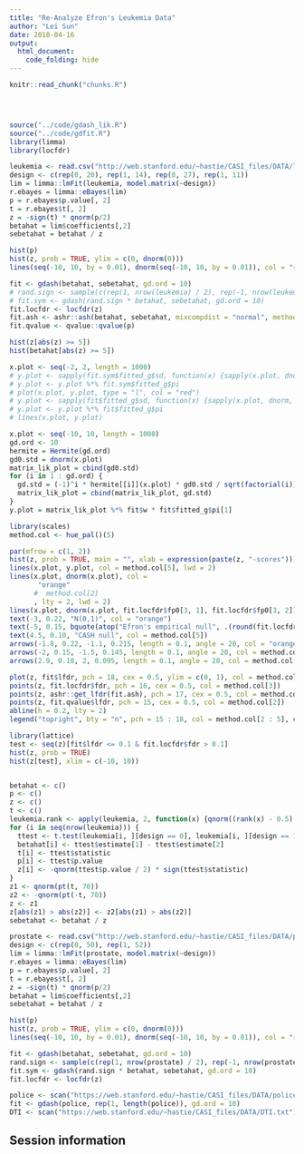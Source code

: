 ```yaml
---
title: "Re-Analyze Efron's Leukemia Data"
author: "Lei Sun"
date: 2018-04-16
output:
  html_document:
    code_folding: hide
---
```


<!-- The file analysis/chunks.R contains chunks that define default settings
shared across the workflowr files. -->
```r
knitr::read_chunk("chunks.R")
```

<!-- Update knitr chunk options -->
```r
```

<!-- Insert the date the file was last updated -->
```r
```

<!-- Insert the code version (Git commit SHA1) if Git repository exists and R
 package git2r is installed -->
```r
```

<!-- Add your analysis here -->

```r
source("../code/gdash_lik.R")
source("../code/gdfit.R")
library(limma)
library(locfdr)
```

```r
leukemia <- read.csv("http://web.stanford.edu/~hastie/CASI_files/DATA/leukemia_big.csv")
design <- c(rep(0, 20), rep(1, 14), rep(0, 27), rep(1, 11))
lim = limma::lmFit(leukemia, model.matrix(~design))
r.ebayes = limma::eBayes(lim)
p = r.ebayes$p.value[, 2]
t = r.ebayes$t[, 2]
z = -sign(t) * qnorm(p/2)
betahat = lim$coefficients[,2]
sebetahat = betahat / z
```

```r
hist(p)
hist(z, prob = TRUE, ylim = c(0, dnorm(0)))
lines(seq(-10, 10, by = 0.01), dnorm(seq(-10, 10, by = 0.01)), col = "red")
```

```r
fit <- gdash(betahat, sebetahat, gd.ord = 10)
# rand.sign <- sample(c(rep(1, nrow(leukemia) / 2), rep(-1, nrow(leukemia) / 2)))
# fit.sym <- gdash(rand.sign * betahat, sebetahat, gd.ord = 10)
fit.locfdr <- locfdr(z)
fit.ash <- ashr::ash(betahat, sebetahat, mixcompdist = "normal", method = "fdr")
fit.qvalue <- qvalue::qvalue(p)

hist(z[abs(z) >= 5])
hist(betahat[abs(z) >= 5])

x.plot <- seq(-2, 2, length = 1000)
# y.plot <- sapply(fit.sym$fitted_g$sd, function(x) {sapply(x.plot, dnorm, sd = x)})
# y.plot <- y.plot %*% fit.sym$fitted_g$pi
# plot(x.plot, y.plot, type = "l", col = "red")
# y.plot <- sapply(fit$fitted_g$sd, function(x) {sapply(x.plot, dnorm, sd = x)})
# y.plot <- y.plot %*% fit$fitted_g$pi
# lines(x.plot, y.plot)

x.plot <- seq(-10, 10, length = 1000)
gd.ord <- 10
hermite = Hermite(gd.ord)
gd0.std = dnorm(x.plot)
matrix_lik_plot = cbind(gd0.std)
for (i in 1 : gd.ord) {
  gd.std = (-1)^i * hermite[[i]](x.plot) * gd0.std / sqrt(factorial(i))
  matrix_lik_plot = cbind(matrix_lik_plot, gd.std)
}
y.plot = matrix_lik_plot %*% fit$w * fit$fitted_g$pi[1]

library(scales)
method.col <- hue_pal()(5)

par(mfrow = c(1, 2))
hist(z, prob = TRUE, main = "", xlab = expression(paste(z, "-scores")))
lines(x.plot, y.plot, col = method.col[5], lwd = 2)
lines(x.plot, dnorm(x.plot), col = 
       "orange"
      #  method.col[2]
      , lty = 2, lwd = 2)
lines(x.plot, dnorm(x.plot, fit.locfdr$fp0[3, 1], fit.locfdr$fp0[3, 2]) * fit.locfdr$fp0[3, 3], col = method.col[3], lty = 2, lwd = 2)
text(-3, 0.22, "N(0,1)", col = "orange")
text(-5, 0.15, bquote(atop("Efron's empirical null", .(round(fit.locfdr$fp0[3, 3], 2)) %*% N(.(round(fit.locfdr$fp0[3, 1], 2)), .(round(fit.locfdr$fp0[3, 2], 2))^2))), col = method.col[3])
text(4.5, 0.10, "CASH null", col = method.col[5])
arrows(-1.8, 0.22, -1.1, 0.215, length = 0.1, angle = 20, col = "orange")
arrows(-2, 0.15, -1.5, 0.145, length = 0.1, angle = 20, col = method.col[3])
arrows(2.9, 0.10, 2, 0.095, length = 0.1, angle = 20, col = method.col[5])

plot(z, fit$lfdr, pch = 18, cex = 0.5, ylim = c(0, 1), col = method.col[5], ylab = "Local FDR", xlab = expression(paste(z, "-scores")))
points(z, fit.locfdr$fdr, pch = 16, cex = 0.5, col = method.col[3])
points(z, ashr::get_lfdr(fit.ash), pch = 17, cex = 0.5, col = method.col[4])
points(z, fit.qvalue$lfdr, pch = 15, cex = 0.5, col = method.col[2])
abline(h = 0.2, lty = 2)
legend("topright", bty = "n", pch = 15 : 18, col = method.col[2 : 5], c("qvalue", "locfdr", "ASH", "CASH"))

library(lattice)
test <- seq(z)[fit$lfdr <= 0.1 & fit.locfdr$fdr > 0.1]
hist(z, prob = TRUE)
hist(z[test], xlim = c(-10, 10))


betahat <- c()
p <- c()
z <- c()
t <- c()
leukemia.rank <- apply(leukemia, 2, function(x) {qnorm((rank(x) - 0.5) / 7128)})
for (i in seq(nrow(leukemia))) {
  ttest <- t.test(leukemia[i, ][design == 0], leukemia[i, ][design == 1], var.equal = TRUE)
  betahat[i] <- ttest$estimate[1] - ttest$estimate[2]
  t[i] <- ttest$statistic
  p[i] <- ttest$p.value
  z[i] <- -qnorm(ttest$p.value / 2) * sign(ttest$statistic)
}
z1 <- qnorm(pt(t, 70))
z2 <- -qnorm(pt(-t, 70))
z <- z1
z[abs(z1) > abs(z2)] <- z2[abs(z1) > abs(z2)]
sebetahat <- betahat / z
```

```r
prostate <- read.csv("http://web.stanford.edu/~hastie/CASI_files/DATA/prostmat.csv")
design <- c(rep(0, 50), rep(1, 52))
lim = limma::lmFit(prostate, model.matrix(~design))
r.ebayes = limma::eBayes(lim)
p = r.ebayes$p.value[, 2]
t = r.ebayes$t[, 2]
z = -sign(t) * qnorm(p/2)
betahat = lim$coefficients[,2]
sebetahat = betahat / z
```

```r
hist(p)
hist(z, prob = TRUE, ylim = c(0, dnorm(0)))
lines(seq(-10, 10, by = 0.01), dnorm(seq(-10, 10, by = 0.01)), col = "red")
```

```r
fit <- gdash(betahat, sebetahat, gd.ord = 10)
rand.sign <- sample(c(rep(1, nrow(prostate) / 2), rep(-1, nrow(prostate) / 2)))
fit.sym <- gdash(rand.sign * betahat, sebetahat, gd.ord = 10)
fit.locfdr <- locfdr(z)
```

```r
police <- scan("https://web.stanford.edu/~hastie/CASI_files/DATA/police.txt")
fit <- gdash(police, rep(1, length(police)), gd.ord = 10)
DTI <- scan("https://web.stanford.edu/~hastie/CASI_files/DATA/DTI.txt")
```

## Session information

<!-- Insert the session information into the document -->
```r
```

